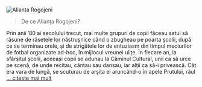 <br/>


![Alianta Rogojeni](../images/banner.png)

> De ce Alianța Rogojeni?

Prin anii ’80 ai secolului trecut, mai multe grupuri de copii făceau satul să răsune de râsetele
lor năstrușnice când o zbugheau pe poarta școlii, după ce se terminau orele, și de strigătele lor de
entuziasm din timpul meciurilor de fotbal organizate ad-hoc, în mijlocul vreunei ulițe. În fiecare
an, la sfârșitul școlii, aceeași copii se adunau la Căminul Cultural, unii ca să urce pe scenă, de
unde recitau, cântau sau dansau, iar alții ca să-i privească. Cât era vara de lungă, se scuturau de
arșița ei aruncând-o în apele Prutului, râul [... citeste mai mult](/intro)